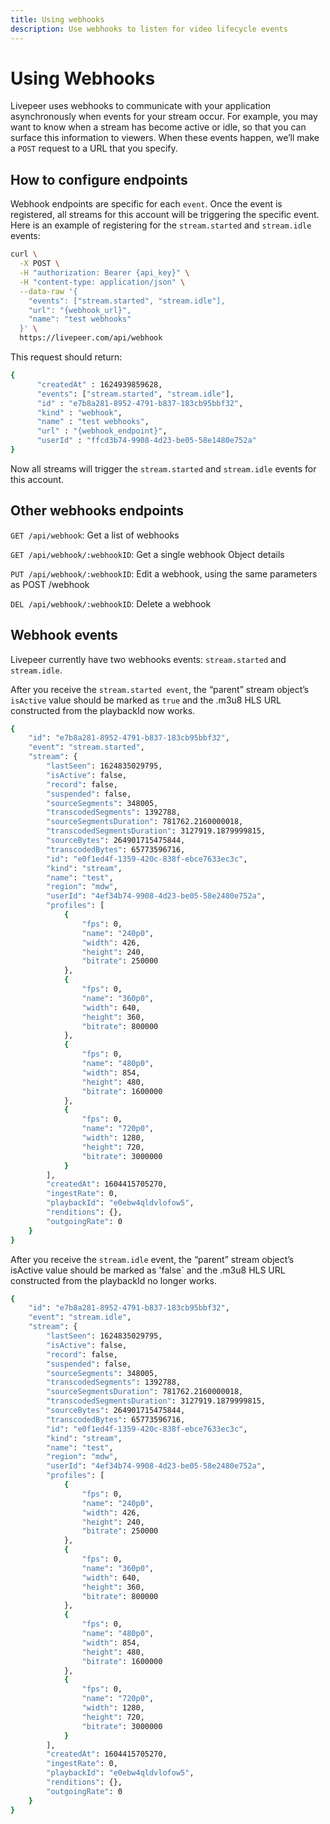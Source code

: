 ```yaml
---
title: Using webhooks
description: Use webhooks to listen for video lifecycle events
---
```


# Using Webhooks

Livepeer uses webhooks to communicate with your application asynchronously when
events for your stream occur. For example, you may want to know when a stream
has become active or idle, so that you can surface this information to viewers.
When these events happen, we’ll make a `POST` request to a URL that you specify.

## How to configure endpoints

Webhook endpoints are specific for each `event`. Once the event is registered,
all streams for this account will be triggering the specific event. Here is an
example of registering for the `stream.started` and `stream.idle` events:

```bash
curl \
  -X POST \
  -H "authorization: Bearer {api_key}" \
  -H "content-type: application/json" \
  --data-raw '{
    "events": ["stream.started", "stream.idle"],
    "url": "{webhook_url}",
    "name": "test webhooks"
  }' \
  https://livepeer.com/api/webhook
```

This request should return:

```bash
{
      "createdAt" : 1624939859628,
      "events": ["stream.started", "stream.idle"],
      "id" : "e7b8a281-8952-4791-b837-183cb95bbf32",
      "kind" : "webhook",
      "name" : "test webhooks",
      "url" : "{webhook_endpoint}",
      "userId" : "ffcd3b74-9908-4d23-be05-58e1480e752a"
}
```

Now all streams will trigger the `stream.started` and `stream.idle` events for
this account.

## Other webhooks endpoints

`GET /api/webhook`: Get a list of webhooks

`GET /api/webhook/:webhookID`: Get a single webhook Object details

`PUT /api/webhook/:webhookID`: Edit a webhook, using the same parameters as POST
/webhook

`DEL /api/webhook/:webhookID`: Delete a webhook

## Webhook events

Livepeer currently have two webhooks events: `stream.started` and `stream.idle`.

After you receive the `stream.started event`, the “parent” stream object’s
`isActive` value should be marked as `true` and the .m3u8 HLS URL constructed
from the playbackId now works.

```bash
{
    "id": "e7b8a281-8952-4791-b837-183cb95bbf32",
    "event": "stream.started",
    "stream": {
        "lastSeen": 1624835029795,
        "isActive": false,
        "record": false,
        "suspended": false,
        "sourceSegments": 348005,
        "transcodedSegments": 1392788,
        "sourceSegmentsDuration": 781762.2160000018,
        "transcodedSegmentsDuration": 3127919.1879999815,
        "sourceBytes": 264901715475844,
        "transcodedBytes": 65773596716,
        "id": "e0f1ed4f-1359-420c-838f-ebce7633ec3c",
        "kind": "stream",
        "name": "test",
        "region": "mdw",
        "userId": "4ef34b74-9908-4d23-be05-58e2480e752a",
        "profiles": [
            {
                "fps": 0,
                "name": "240p0",
                "width": 426,
                "height": 240,
                "bitrate": 250000
            },
            {
                "fps": 0,
                "name": "360p0",
                "width": 640,
                "height": 360,
                "bitrate": 800000
            },
            {
                "fps": 0,
                "name": "480p0",
                "width": 854,
                "height": 480,
                "bitrate": 1600000
            },
            {
                "fps": 0,
                "name": "720p0",
                "width": 1280,
                "height": 720,
                "bitrate": 3000000
            }
        ],
        "createdAt": 1604415705270,
        "ingestRate": 0,
        "playbackId": "e0ebw4qldvlofow5",
        "renditions": {},
        "outgoingRate": 0
    }
}
```

After you receive the `stream.idle` event, the “parent” stream object’s isActive
value should be marked as 'false` and the .m3u8 HLS URL constructed from the
playbackId no longer works.

```bash
{
    "id": "e7b8a281-8952-4791-b837-183cb95bbf32",
    "event": "stream.idle",
    "stream": {
        "lastSeen": 1624835029795,
        "isActive": false,
        "record": false,
        "suspended": false,
        "sourceSegments": 348005,
        "transcodedSegments": 1392788,
        "sourceSegmentsDuration": 781762.2160000018,
        "transcodedSegmentsDuration": 3127919.1879999815,
        "sourceBytes": 264901715475844,
        "transcodedBytes": 65773596716,
        "id": "e0f1ed4f-1359-420c-838f-ebce7633ec3c",
        "kind": "stream",
        "name": "test",
        "region": "mdw",
        "userId": "4ef34b74-9908-4d23-be05-58e2480e752a",
        "profiles": [
            {
                "fps": 0,
                "name": "240p0",
                "width": 426,
                "height": 240,
                "bitrate": 250000
            },
            {
                "fps": 0,
                "name": "360p0",
                "width": 640,
                "height": 360,
                "bitrate": 800000
            },
            {
                "fps": 0,
                "name": "480p0",
                "width": 854,
                "height": 480,
                "bitrate": 1600000
            },
            {
                "fps": 0,
                "name": "720p0",
                "width": 1280,
                "height": 720,
                "bitrate": 3000000
            }
        ],
        "createdAt": 1604415705270,
        "ingestRate": 0,
        "playbackId": "e0ebw4qldvlofow5",
        "renditions": {},
        "outgoingRate": 0
    }
}
```

